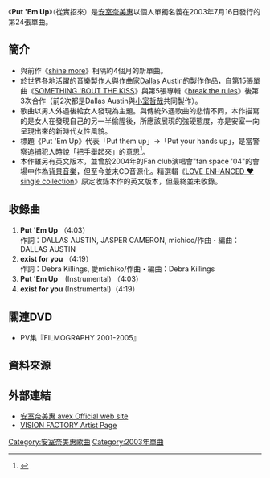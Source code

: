 {{Infobox Single
| Name           = Put 'Em Up<br /><small>從實招來</small>
| Artist         = [[安室奈美惠|安室奈美惠]]
| Album          = [[STYLE_(安室奈美惠專輯)|STYLE]]
| Cover          = Put 'Em Up.JPG
| A-side         = Put 'Em Up
| B-side         = exist for you
| Released       = 2003年7月16日
| Genre          = [[J-POP|J-POP]]、[[R&B|R&B]]、[[嘻哈|嘻哈]]
| Format         = CCCD
| Recorded       = 
| Length         = 16分46秒
| Label          = [[avex_trax|avex trax]]
| Writer         = 
| Producer       = Dallas Austin
| Certification  = 
| Chart position = * 週間最高排行第7位（[[Oricon公信榜|Oricon]]）
| Last single    = [[shine_more|shine more]]<br />（2003年）
| This single    = '''Put 'Em Up'''<br/>（2003年）
| Next single    = [[SO_CRAZY/Come|SO CRAZY／Come]]<br/>（2003年）
}}

《'''Put 'Em Up'''》（從實招來）是[[安室奈美惠|安室奈美惠]]以個人單獨名義在2003年7月16日發行的第24張單曲。

==簡介==
*與前作《[[shine_more|shine more]]》相隔約4個月的新單曲。
*於世界各地活躍的[[音樂製作人|音樂製作人]]與[[作曲家|作曲家]]Dallas Austin的製作作品，自第15張單曲《[[SOMETHING_'BOUT_THE_KISS|SOMETHING 'BOUT THE KISS]]》與第5張專輯《[[break_the_rules|break the rules]]》後第3次合作（前2次都是Dallas Austin與[[小室哲哉|小室哲哉]]共同製作）。
*歌曲以男人外遇後給女人發現為主題。與傳統外遇歌曲的悲情不同，本作描寫的是女人在發現自己的另一半偷腥後，所應該展現的強硬態度，亦是安室一向呈現出來的新時代女性風貌。
*標題《Put 'Em Up》代表「Put them up」→「Put your hands up」，是當警察追捕犯人時說「把手舉起來」的意思<ref>{{Cite web |url=http://www.namiestyle.jp/forum/qa.html |title=NAMIE STYLE よくある質問 |accessdate=2012-02-12 |archive-date=2012-08-07 |archive-url=https://web.archive.org/web/20120807231944/http://www.namiestyle.jp/forum/qa.html |dead-url=no }}</ref>。
*本作雖另有英文版本，並曾於2004年的Fan club演唱會"fan space '04"的會場中作為[[背景音樂|背景音樂]]，但至今並未CD音源化。精選輯《[[LOVE_ENHANCED_♥_single_collection|LOVE ENHANCED ♥ single collection]]》原定收錄本作的英文版本，但最終並未收錄。

==收錄曲==
#'''Put 'Em Up''' （4:03）<br />作詞：DALLAS AUSTIN, JASPER CAMERON, michico/作曲・編曲：DALLAS AUSTIN
#'''exist for you''' （4:19）<br />作詞：Debra Killings, 愛michiko/作曲・編曲：Debra Killings
#'''Put 'Em Up'''　(Instrumental) （4:03）
#'''exist for you''' (Instrumental)（4:19）

==關連DVD==
*PV集『FILMOGRAPHY 2001-2005』

==資料來源==
{{Reflist}}

==外部連結==
*[http://www.avexnet.or.jp/amuro/index.html 安室奈美惠 avex Official web site]{{Wayback|url=http://www.avexnet.or.jp/amuro/index.html |date=20130302151136 }}
* [http://www.visionfactory.jp/artist/amuro/index.html VISION FACTORY Artist Page]{{Wayback|url=http://www.visionfactory.jp/artist/amuro/index.html |date=20120118193627 }}

{{安室奈美惠}}
[[Category:安室奈美惠歌曲|Category:安室奈美惠歌曲]]
[[Category:2003年單曲|Category:2003年單曲]]